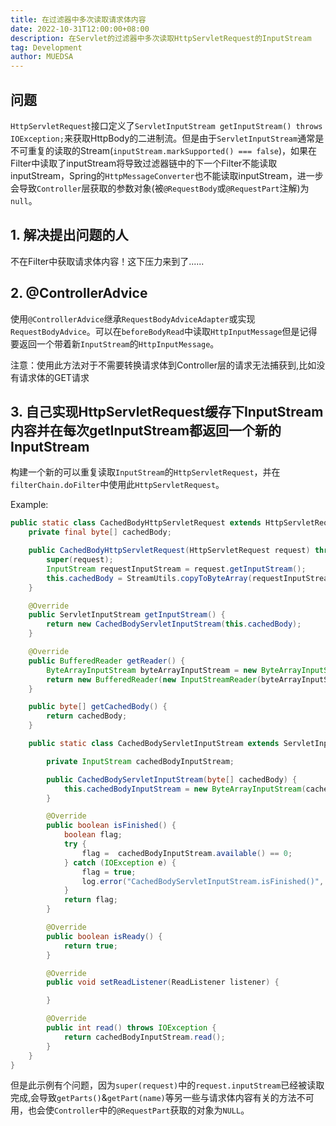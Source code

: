 ```yaml
---
title: 在过滤器中多次读取请求体内容
date: 2022-10-31T12:00:00+08:00
description: 在Servlet的过滤器中多次读取HttpServletRequest的InputStream
tag: Development
author: MUEDSA
---
```


## 问题
`HttpServletRequest`接口定义了`ServletInputStream getInputStream() throws IOException;`来获取HttpBody的二进制流。但是由于`ServletInputStream`通常是不可重复的读取的Stream(`inputStream.markSupported() === false`)，如果在Filter中读取了inputStream将导致过滤器链中的下一个Filter不能读取inputStream，Spring的`HttpMessageConverter`也不能读取inputStream，进一步会导致`Controller`层获取的参数对象(被`@RequestBody`或`@RequestPart`注解)为`null`。

## 1. 解决提出问题的人
不在Filter中获取请求体内容！这下压力来到了......

## 2. @ControllerAdvice
使用`@ControllerAdvice`继承`RequestBodyAdviceAdapter`或实现`RequestBodyAdvice`。可以在`beforeBodyRead`中读取`HttpInputMessage`但是记得要返回一个带着新`InputStream`的`HttpInputMessage`。

注意：使用此方法对于不需要转换请求体到Controller层的请求无法捕获到,比如没有请求体的GET请求

## 3. 自己实现HttpServletRequest缓存下InputStream内容并在每次getInputStream都返回一个新的InputStream
构建一个新的可以重复读取`InputStream`的`HttpServletRequest`，并在`filterChain.doFilter`中使用此`HttpServletRequest`。

Example:
```java
public static class CachedBodyHttpServletRequest extends HttpServletRequestWrapper {
    private final byte[] cachedBody;

    public CachedBodyHttpServletRequest(HttpServletRequest request) throws IOException {
        super(request);
        InputStream requestInputStream = request.getInputStream();
        this.cachedBody = StreamUtils.copyToByteArray(requestInputStream);
    }

    @Override
    public ServletInputStream getInputStream() {
        return new CachedBodyServletInputStream(this.cachedBody);
    }

    @Override
    public BufferedReader getReader() {
        ByteArrayInputStream byteArrayInputStream = new ByteArrayInputStream(this.cachedBody);
        return new BufferedReader(new InputStreamReader(byteArrayInputStream));
    }

    public byte[] getCachedBody() {
        return cachedBody;
    }

    public static class CachedBodyServletInputStream extends ServletInputStream {

        private InputStream cachedBodyInputStream;

        public CachedBodyServletInputStream(byte[] cachedBody) {
            this.cachedBodyInputStream = new ByteArrayInputStream(cachedBody);
        }

        @Override
        public boolean isFinished() {
            boolean flag;
            try {
                flag =  cachedBodyInputStream.available() == 0;
            } catch (IOException e) {
                flag = true;
                log.error("CachedBodyServletInputStream.isFinished()", e);
            }
            return flag;
        }

        @Override
        public boolean isReady() {
            return true;
        }

        @Override
        public void setReadListener(ReadListener listener) {

        }

        @Override
        public int read() throws IOException {
            return cachedBodyInputStream.read();
        }
    }
}
```
但是此示例有个问题，因为`super(request)`中的`request.inputStream`已经被读取完成,会导致`getParts()`&`getPart(name)`等另一些与请求体内容有关的方法不可用，也会使`Controller`中的`@RequestPart`获取的对象为`NULL`。
